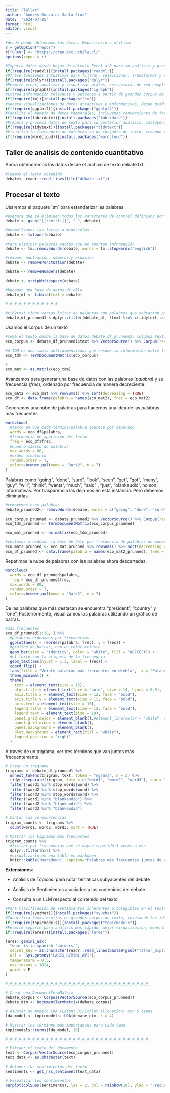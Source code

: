 ```yaml
---
title: "Taller"
author: "Andrés González Santa Cruz"
date:  "2024-07-25"
format: html
editor: visual
---
```


```r

#desde donde obtenemos los datos. Repositorio a utilizar
r = getOption("repos")
r["CRAN"] <- "https://cran.dcc.uchile.cl/"
options(repos = r)

#Importa datos desde hojas de cálculo Excel a R para su análisis y procesamiento.
if(!require(readxl)){install.packages("readxl")}
#Ofrece funciones intuitivas para filtrar, seleccionar, transformar y resumir conjuntos de datos en R.
if(!require(dplyr)){install.packages("dplyr")}
#Permite crear, analizar y visualizar grafos, estructuras de red complejas con nodos y aristas.
if(!require(igraph)){install.packages("igraph")}
#Extrae información relevante y patrones a partir de grandes corpus de texto sin procesar.
if(!require(tm)){install.packages("tm")}
#Genera visualizaciones de datos atractivas e informativas, desde gráficos simples hasta complejos diagramas multicapa.
if(!require(ggplot2)){install.packages("ggplot2")}
#Facilita el manejo de datos temporales, incluyendo conversiones de formato, cálculos de fechas y análisis de series temporales.
if(!require(lubridate)){install.packages("lubridate")}
#Prepara y procesa datos de texto para su posterior análisis, incluyendo eliminación de ruido, normalización y extracción de características.
if(!require(tidytext)){install.packages("tidytext")}
#Visualiza la frecuencia de palabras en un conjunto de texto, creando representaciones gráficas llamativas.
if(!require(wordcloud)){install.packages("wordcloud")}

```

## Taller de análisis de contenido cuantitativo

Ahora obtendremos los datos desde el archivo de texto debate.txt.

```r
#leemos el texto obtenido
debate<- readr::read_lines(file("debate.txt"))

```

## Procesar el texto

Usaremos el paquete \`tm\` para estandarizar las palabras

```r
#asegura que se eliminen todos los caracteres de control definidos por el estándar Unicode (ej., tabulaciones \t, saltos de línea \n, entre otros).
debate <- gsub("[[:cntrl:]]", " ", debate)

#normalizamos las letras a minúsculas
debate <- tolower(debate)

#Para eliminar palabras vacías que no aportan información
debate <- tm::removeWords(debate, words = tm::stopwords("english"))

#remover puntuación, números y espacios
debate <- removePunctuation(debate)

debate <- removeNumbers(debate)

debate <- stripWhitespace(debate)

#hacemos una base de datos de ella
debate_df <- tibble(text = debate)

#_#_#_#_#_#_#_#_#_#_#_#_

#tidytext tiene varias lsitas de palabras con palabras que sobrarían para analizar (preposiciones, etc.)
debate_df_prunned1 <-dplyr::filter(debate_df, !text %in% c(tidytext::stop_words$word,"blankaudio"))

```

Usamos el corpus de un texto

```r
#Toma el texto desde la base de datos debate_df_prunned1, columna text, lo transforma en un vector con texto en su interior, para análisis textual, y crea un corpus de texto (corpus linguístico) en idioma inglés.
eco_corpus <- debate_df_prunned1$text %>% VectorSource() %>% Corpus(readerControl = list(language = "eng"))

#A TDM es una tabla multidimensional que resume la información entre términos (palabras), su fuente y su frecuencia.
eco_tdm <- TermDocumentMatrix(eco_corpus)

#
eco_mat <- as.matrix(eco_tdm)

```

Avanzamos para generar una base de datos con las palabras (*palabra*) y su frecuencia (*frec*), ordenado por frecuencia de manera decreciente.

```r
eco_mat2 <- eco_mat %>% rowSums() %>% sort(decreasing = TRUE)
eco_df <- data.frame(palabra = names(eco_mat2), frec = eco_mat2)

```

Generamos una nube de palabras para hacernos una idea de las palabras más frecuentes

```r
wordcloud(
  #texto en que cada término/palabra aparece por separado
  words = eco_df$palabra, 
  #frecuencia de aparición del texto
  freq = eco_df$frec, 
  #numero máximo de palabras
  max.words = 80, 
  #orden aleatorio
  random.order = T, 
  colors=brewer.pal(name = "Dark2", n = 7)
)

```

Palabras como "going", "done", "sure", "look", "seen", "get", "got", "many", "guy ", "will", "think", "wants", "much", "said" , "just", "blankaudio", no son informativas. Por trasparencia las dejamos en esta instancia. Pero debemos eliminarlas.

```r
#removemos esas palabras
debate_prunned2<- removeWords(debate, words = c("going", "done", "sure", "look", "seen", "get", "got", "many", "guy ", "will", "think", "wants",  "much", "said" , "just","lot", "thing", "put", "take", "coming", "ever", "say", "happened", "like", "whole", "named", "lot", "see", "far", "able", "want", "blankaudio"))

eco_corpus_prunned <- debate_prunned2 %>% VectorSource() %>% Corpus(readerControl = list(language = "eng"))
eco_tdm_prunned <- TermDocumentMatrix(eco_corpus_prunned)

eco_mat_prunned <- as.matrix(eco_tdm_prunned)

#vovlemos a ordenar la base de dato por frecuencia de palabras de manera decreciente
eco_mat2_prunned <- eco_mat_prunned %>% rowSums() %>% sort(decreasing = TRUE)
eco_df_prunned <- data.frame(palabra = names(eco_mat2_prunned), frec = eco_mat2_prunned)
```

Repetimos la nube de palabras con las palabras ahora descartadas.

```r
wordcloud(
  words = eco_df_prunned$palabra, 
  freq = eco_df_prunned$frec, 
  max.words = 80, 
  random.order = T, 
  colors=brewer.pal(name = "Dark2", n = 7)
)

```

De las palabras que más destacan se encuentra "president", "country" y "one". Posteriormente, visualizamos las palabras utilizando un gráfico de barras.

```r

#más frecuentes
eco_df_prunned[1:20, ] %>%
  #palabras ordenadas por frecuencias
  ggplot(aes(x = reorder(palabra, frec), y = frec)) + 
  #gráfico de barras, con un color celeste
  geom_bar(stat = "identity", color = "white", fill = "#87CEFA") +
  #el texto con la etiqueta de la frecuencia
  geom_text(aes(hjust = 1.3, label = frec)) + 
  coord_flip() + 
  labs(title = "Veinte palabras más frecuentes en Niebla",  x = "Palabras", y = "Número de usos") + 
  theme_minimal() +
  theme(
    text = element_text(size = 12),
    plot.title = element_text(face = "bold", size = 14, hjust = 0.5),
    axis.title.x = element_text(size = 12, face = "bold"),
    axis.title.y = element_text(size = 12, face = "bold"),
    axis.text = element_text(size = 10),
    legend.title = element_text(size = 12, face = "bold"),
    legend.text = element_text(size = 10),
    panel.grid.major = element_blank(),#element_line(color = "white", size = 0.5),
    panel.grid.minor = element_blank(),
    panel.background = element_blank(),
    plot.background = element_rect(fill = "white"),
    legend.position = "right"
  )
```

A través de un trigrama, ver tres términos que van juntos más frecuentemente.

```r
# Crear un trigrama
trigrams <- debate_df_prunned1 %>%
  unnest_tokens(trigram, text, token = "ngrams", n = 3) %>%
  tidyr::separate(trigram, into = c("word1", "word2", "word3"), sep = " ") %>%
  filter(!word1 %in% stop_words$word) %>%
  filter(!word2 %in% stop_words$word) %>% 
  filter(!word3 %in% stop_words$word) %>% 
  filter(!word1 %in% "blankaudio") %>%
  filter(!word2 %in% "blankaudio") %>% 
  filter(!word3 %in% "blankaudio")
  
# Contar las co-ocurrencias
trigram_counts <- trigrams %>%
  count(word1, word2, word3, sort = TRUE)

# Mostrar los bigramas más frecuentes
trigram_counts %>% 
  #filtrar por frecuencias que se hayan repetido 3 veces o más
  dplyr::filter(n>2) %>% 
  #visualizarlo en una tabla en markdown
  knitr::kable("markdown", caption="Palabras más frecuentes juntas de a tres")

```

**Extensiones**:

-   Análisis de Tópicos: para notar temáticas subyacentes del debate

-   Análisis de Sentimientos asociados a los contenidos del debate

-   Consulta a un LLM respecto al contenido del texto

```r

#Para clasificación de sentimientos inherentes o colegibles en el texto
if(!require(syuzhet)){install.packages("syuzhet")}
#Identifica temas ocultos en grandes corpus de texto, revelando las ideas y conceptos subyacentes.
if(!require(topicmodels)){install.packages("topicmodels")}
#Permite soporte para análisis más rápido, mejor visualización, minería de datos y tareas de machine learning
if(!require(lares)){install.packages("lares")}

lares::gemini_ask(
  "what is in spanish 'borders'",
  secret_key = as.character(readr::read_lines(paste0(gsub("Taller_Diplo","",getwd()),"apikey.txt"))),
  url =  Sys.getenv("LARES_GEMINI_API"),
  temperature = 0.5,
  max_tokens = 1024,
  quiet = F
)

#_#_#_#_#_#_#_#_#_#_#_#_#_#_#_#_#_#_#_#_#_#_#_#_#_#_#_#_#_#_#_#_

# Crear una DocumentTermMatrix
debate_corpus <- Corpus(VectorSource(eco_corpus_prunned))
debate_dtm <- DocumentTermMatrix(debate_corpus)

# Ajustar un modelo LDA (Latent Dirichlet Allocation) con 5 temas
lda_model <- topicmodels::LDA(debate_dtm, k = 4)

# Mostrar los términos más importantes para cada tema
topicmodels::terms(lda_model, 10)

#_#_#_#_#_#_#_#_#_#_#_#_#_#_#_#_#_#_#_#_#_#_#_#_#_#_#_#_#_#_#_#_

# Extraer el texto del documento
text <- Corpus(VectorSource(eco_corpus_prunned))
text_data <- as.character(text)

# Obtener los sentimientos del texto
sentiments <- get_nrc_sentiment(text_data)

# Visualizar los sentimientos
barplot(colSums(sentiments), las = 2, col = rainbow(10), ylab = "Frecuencia", main = "Análisis de Sentimientos")
```
